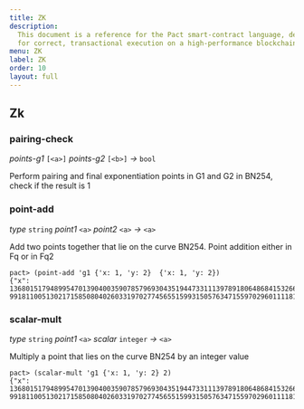 ```yaml
---
title: ZK
description:
  This document is a reference for the Pact smart-contract language, designed
  for correct, transactional execution on a high-performance blockchain.
menu: ZK
label: ZK
order: 10
layout: full
---
```


## Zk

### pairing-check

_points-g1_&nbsp;`[<a>]` _points-g2_&nbsp;`[<b>]` _&rarr;_&nbsp;`bool`

Perform pairing and final exponentiation points in G1 and G2 in BN254, check if
the result is 1

### point-add

_type_&nbsp;`string` _point1_&nbsp;`<a>` _point2_&nbsp;`<a>` _&rarr;_&nbsp;`<a>`

Add two points together that lie on the curve BN254. Point addition either in Fq
or in Fq2

```pact
pact> (point-add 'g1 {'x: 1, 'y: 2}  {'x: 1, 'y: 2})
{"x": 1368015179489954701390400359078579693043519447331113978918064868415326638035,"y": 9918110051302171585080402603319702774565515993150576347155970296011118125764}
```

### scalar-mult

_type_&nbsp;`string` _point1_&nbsp;`<a>` _scalar_&nbsp;`integer`
_&rarr;_&nbsp;`<a>`

Multiply a point that lies on the curve BN254 by an integer value

```pact
pact> (scalar-mult 'g1 {'x: 1, 'y: 2} 2)
{"x": 1368015179489954701390400359078579693043519447331113978918064868415326638035,"y": 9918110051302171585080402603319702774565515993150576347155970296011118125764}
```
